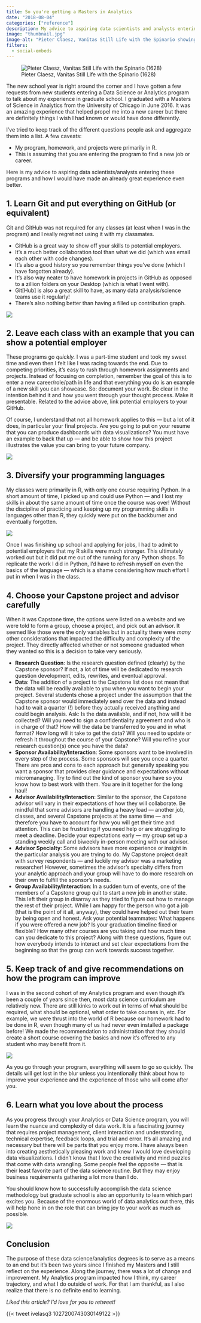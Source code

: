 ```yaml
---
title: So you're getting a Masters in Analytics
date: "2018-08-04"
categories: ["reference"]
description: My advice to aspiring data scientists and analysts entering these programs.
image: "thumbnail.jpg"
image-alt: "Pieter Claesz, Vanitas Still Life with the Spinario showing a still life with a book, statue, violin, skull, and other items arranged in a room."
filters:
  - social-embeds
---
```


![Pieter Claesz, Vanitas Still Life with the Spinario (1628)](thumbnail-wide.jpg){fig-alt="A still life with a book, statue, violin, skull, and other items arranged in a room"}

The new school year is right around the corner and I have gotten a few requests from new students entering a Data Science or Analytics program to talk about my experience in graduate school. I graduated with a Masters of Science in Analytics from the University of Chicago in June 2016. It was an amazing experience that helped propel me into a new career but there are definitely things I wish I had known or would have done differently.

I've tried to keep track of the different questions people ask and aggregate them into a list. A few caveats:

- My program, homework, and projects were primarily in R.
- This is assuming that you are entering the program to find a new job or career.

Here is my advice to aspiring data scientists/analysts entering these programs and how I would have made an already great experience even better.

## 1. Learn Git and put everything on GitHub (or equivalent)

Git and GitHub was not required for any classes (at least when I was in the program) and I really regret not using it with my classmates.

* GitHub is a great way to show off your skills to potential employers.
* It's a much better collaboration tool than what we did (which was email each other with code changes).
* It's also a good history so you remember things you've done (which I have forgotten already).
* It's also way neater to have homework in projects in GitHub as opposed to a zillion folders on your Desktop (which is what I went with).
* Git[Hub] is also a great skill to have, as many data analysis/science teams use it regularly!
* There's also nothing better than having a filled up contribution graph.

![](images/commit.png){fig-align="center" fig-alt="Character from Napolean Dynamite saying Created repo and made an initial commit, so I guess you could say things are getting pretty serious."}

## 2. Leave each class with an example that you can show a potential employer

These programs go *quickly.* I was a part-time student and took my sweet time and even then I felt like I was racing towards the end. Due to competing priorities, it's easy to rush through homework assignments and projects. Instead of focusing on completion, remember the goal of this is to enter a new career/role/path in life and that everything you do is an example of a new skill you can showcase. So: document your work. Be clear in the intention behind it and how you went through your thought process. Make it presentable. Related to the advice above, link potential employers to your GitHub.

Of course, I understand that not all homework applies to this — but a lot of it does, in particular your final projects. Are you going to put on your resume that you can produce dashboards with data visualizations? You must have an example to back that up — and be able to show how this project illustrates the value you can bring to your future company.

![](https://miro.medium.com/max/1838/1*5U_4FZ82_Lf4p6o82VTGuQ.gif){fig-align="center" fig-alt="Jamie from Outlander saying, I'm here and I'm ready."}

## 3. Diversify your programming languages

My classes were primarily in R, with only one course requiring Python. In a short amount of time, I picked up and could use Python — and I lost my skills in about the same amount of time once the course was over! Without the discipline of practicing and keeping up my programming skills in languages other than R, they quickly were put on the backburner and eventually forgotten.

![](https://media.makeameme.org/created/you-know-i-5b67d1.jpg){fig-align="center" fig-alt="Ron Burgundy saying You know I dont speak Python In R please."}

Once I was finishing up school and applying for jobs, I had to admit to potential employers that my R skills were much stronger. This ultimately worked out but it did put me out of the running for any Python shops. To replicate the work I did in Python, I'd have to refresh myself on even the basics of the language — which is a shame considering how much effort I put in when I was in the class.

## 4. Choose your Capstone project and advisor carefully

When it was Capstone time, the options were listed on a website and we were told to form a group, choose a project, and pick out an advisor. It seemed like those were the only variables but in actuality there were *many* other considerations that impacted the difficulty and complexity of the project. They directly affected whether or not someone graduated when they wanted so this is a decision to take very seriously.

- **Research Question**: Is the research question defined (clearly) by the Capstone sponsor? If not, a lot of time will be dedicated to research question development, edits, rewrites, and eventual approval.
- **Data**: The addition of a project to the Capstone list does not mean that the data will be readily available to you when you want to begin your project. Several students chose a project under the assumption that the Capstone sponsor would immediately send over the data and instead had to wait a quarter (!) before they actually received anything and could begin analysis. Ask: Is the data available, and if not, how will it be collected? Will you need to sign a confidentiality agreement and who is in charge of that? How will the data be transferred to you and in what format? How long will it take to get the data? Will you need to update or refresh it throughout the course of your Capstone? Will you refine your research question(s) once you have the data?
- **Sponsor Availability/Interaction**: Some sponsors want to be involved in every step of the process. Some sponsors will see you once a quarter. There are pros and cons to each approach but generally speaking you want a sponsor that provides clear guidance and expectations without micromanaging. Try to find out the kind of sponsor you have so you know how to best work with them. You are in it together for the long haul!
- **Advisor Availability/Interaction**: Similar to the sponsor, the Capstone advisor will vary in their expectations of how they will collaborate. Be mindful that some advisors are handling a heavy load — another job, classes, and several Capstone projects at the same time — and therefore you have to account for how you will get their time and attention. This can be frustrating if you need help or are struggling to meet a deadline. Decide your expectations early — my group set up a standing weekly call and biweekly in-person meeting with our advisor.
- **Advisor Specialty**: Some advisors have more experience or insight in the particular analysis you are trying to do. My Capstone project dealt with survey respondents — and luckily my advisor was a marketing researcher! However, sometimes the advisor's specialty differs from your analytic approach and your group will have to do more research on their own to fulfill the sponsor's needs.
- **Group Availability/Interaction**: In a sudden turn of events, one of the members of a Capstone group quit to start a new job in another state. This left their group in disarray as they tried to figure out how to manage the rest of their project. While I am happy for the person who got a job (that is the point of it all, anyway), they could have helped out their team by being open and honest. Ask your potential teammates: What happens if you were offered a new job? Is your graduation timeline fixed or flexible? How many other courses are you taking and how much time can you dedicate to this project? Along with these questions, figure out how everybody intends to interact and set clear expectations from the beginning so that the group can work towards success together.

## 5. Keep track of and give recommendations on how the program can improve

I was in the second cohort of my Analytics program and even though it's been a couple of years since then, most data science curriculum are relatively new. There are still kinks to work out in terms of what should be required, what should be optional, what order to take courses in, etc. For example, we were thrust into the world of R because our homework had to be done in R, even though many of us had never even installed a package before! We made the recommendation to administration that they should create a short course covering the basics and now it's offered to any student who may benefit from it.

![](https://i.giphy.com/uRb2p09vY8lEs.gif){fig-align="center" fig-alt="Tom Cruise saying Help me help you."}

As you go through your program, everything will seem to go so quickly. The details will get lost in the blur unless you intentionally think about how to improve your experience and the experience of those who will come after you.

## 6. Learn what you love about the process

As you progress through your Analytics or Data Science program, you will learn the nuance and complexity of data work. It is a fascinating journey that requires project management, client interaction and understanding, technical expertise, feedback loops, and trial and error. It's all amazing and necessary but there will be parts that you enjoy more. I have always been into creating aesthetically pleasing work and knew I would love developing data visualizations. I didn't know that I love the creativity and mind puzzles that come with data wrangling. Some people feel the opposite — that is their least favorite part of the data science routine. But they may enjoy business requirements gathering a lot more than I do.

You should know how to successfully accomplish the data science methodology but graduate school is also an opportunity to learn which part excites you. Because of the enormous world of data analytics out there, this will help hone in on the role that can bring joy to your work as much as possible.

![](https://i.chzbgr.com/full/7462068736/h27B781F0/){fig-alt="Data from Star Trek playing with a cat" fig-align="center"}

## Conclusion

The purpose of these data science/analytics degrees is to serve as a means to an end but it's been two years since I finished my Masters and I still reflect on the experience. Along the journey, there was a lot of change and improvement. My Analytics program impacted how I think, my career trajectory, and what I do outside of work. For that I am thankful, as I also realize that there is no definite end to learning.

*Liked this article? I'd love for you to retweet!*

{{< tweet ivelasq3 1027200743030149122 >}}
